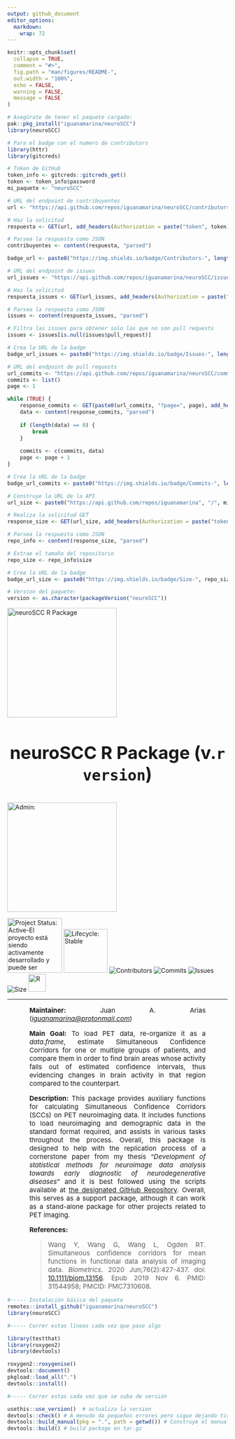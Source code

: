 ```yaml
---
output: github_document
editor_options: 
  markdown: 
    wrap: 72
---
```


```r
knitr::opts_chunk$set(
  collapse = TRUE,
  comment = "#>",
  fig.path = "man/figures/README-",
  out.width = "100%",
  echo = FALSE,
  warning = FALSE,
  message = FALSE
)
```

```r

# Asegúrate de tener el paquete cargado:
pak::pkg_install("iguanamarina/neuroSCC")
library(neuroSCC)

# Para el badge con el numero de contributors
library(httr)
library(gitcreds)

# Token de GitHub
token_info <- gitcreds::gitcreds_get()
token <- token_info$password
mi_paquete <- "neuroSCC"

# URL del endpoint de contribuyentes
url <- "https://api.github.com/repos/iguanamarina/neuroSCC/contributors"

# Haz la solicitud
respuesta <- GET(url, add_headers(Authorization = paste("token", token)))

# Parsea la respuesta como JSON
contribuyentes <- content(respuesta, "parsed")

badge_url <- paste0("https://img.shields.io/badge/Contributors-", length(contribuyentes), "-brightgreen")

# URL del endpoint de issues
url_issues <- "https://api.github.com/repos/iguanamarina/neuroSCC/issues"

# Haz la solicitud
respuesta_issues <- GET(url_issues, add_headers(Authorization = paste("token", token)))

# Parsea la respuesta como JSON
issues <- content(respuesta_issues, "parsed")

# Filtra las issues para obtener solo las que no son pull requests
issues <- issues[is.null(issues$pull_request)]

# Crea la URL de la badge
badge_url_issues <- paste0("https://img.shields.io/badge/Issues-", length(issues), "-brightgreen")

# URL del endpoint de pull requests
url_commits <- "https://api.github.com/repos/iguanamarina/neuroSCC/commits"
commits <- list()
page <- 1

while (TRUE) {
    response_commits <- GET(paste0(url_commits, "?page=", page), add_headers(Authorization = paste("token", token)))
    data <- content(response_commits, "parsed")
    
    if (length(data) == 0) {
        break
    }
    
    commits <- c(commits, data)
    page <- page + 1
}

# Crea la URL de la badge
badge_url_commits <- paste0("https://img.shields.io/badge/Commits-", length(commits), "-brightgreen")

# Construye la URL de la API
url_size <- paste0("https://api.github.com/repos/iguanamarina", "/", mi_paquete)

# Realiza la solicitud GET
response_size <- GET(url_size, add_headers(Authorization = paste("token", token)))

# Parsea la respuesta como JSON
repo_info <- content(response_size, "parsed")

# Extrae el tamaño del repositorio
repo_size <- repo_info$size

# Crea la URL de la badge
badge_url_size <- paste0("https://img.shields.io/badge/Size-", repo_size, "KB-brightgreen")

# Version del paquete:
version <- as.character(packageVersion("neuroSCC"))

```

<p align="center">

<img src="man/figures/logo.png" alt="neuroSCC R Package" width="250px" align="center"/>

</p>

<h2 align="center" style="font-size:40px;">

neuroSCC R Package (v.`r version`)

</h2>

<!-- Badge de ADMIN IGUANAMARINA -->

<p align="center">

<img src="https://img.shields.io/badge/Admin:-IGUANAMARINA-informational?style=for-the-badge&amp;logo=award" alt="Admin:" style="width:250px;"/>

</p>

<!-- Badges -->

<p align="center">

<img src="http://www.repostatus.org/badges/latest/active.svg" alt="Project Status: Active-El proyecto está siendo activamente desarrollado y puede ser inestable." style="width:125px;"/>
<img src="https://img.shields.io/badge/lifecycle-Stable-4cc71e.svg" alt="Lifecycle: Stable" style="width:100px;"/>
<img src="`r badge_url`" alt="Contributors"/>
<img src="`r badge_url_commits`" alt="Commits"/>
<img src="`r badge_url_issues`" alt="Issues"/>
<img src="`r badge_url_size`" alt="Size"/>
<img src="https://img.shields.io/badge/r-%23276DC3.svg?style=for-the-badge&amp;logo=r&amp;logoColor=white" alt="R" style="width:40px;"/>

</p>

<hr />

<!-- Descripción del paquete -->

::: {style="text-align: justify; font-weight: normal; font-size:15px; padding: 0 10%;"}
**Maintainer:** Juan A. Arias
([*iguanamarina\@protonmail.com*](mailto:iguanamarina@protonmail.com){.email})

**Main Goal:** To load PET data, re-organize it as a *data.frame*,
estimate Simultaneous Confidence Corridors for one or multiple groups of
patients, and compare them in order to find brain areas whose activity
falls out of estimated confidence intervals, thus evidencing changes in
brain activity in that region compared to the counterpart.

**Description:** This package provides auxiliary functions for
calculating Simultaneous Confidence Corridors (SCCs) on PET neuroimaging
data. It includes functions to load neuroimaging and demographic data in
the standard format required, and assists in various tasks throughout
the process. Overall, this package is designed to help with the
replication process of a cornerstone paper from my thesis "*Development
of statistical methods for neuroimage data analysis towards early
diagnostic of neurodegenerative diseases*" and it is best followed using
the scripts available at [the designated GitHub
Repository](https://github.com/iguanamarina/SCCneuroimage). Overall,
this serves as a support package, although it can work as a stand-alone
package for other projects related to PET imaging.

**References:**

> Wang Y, Wang G, Wang L, Ogden RT. Simultaneous confidence corridors
> for mean functions in functional data analysis of imaging data.
> *Biometrics*. 2020 Jun;76(2):427-437. doi:
> [10.1111/biom.13156](https://pubmed.ncbi.nlm.nih.gov/31544958/). Epub 2019 Nov 6. PMID:
> 31544958; PMCID: PMC7310608.
:::

```r

#----- Instalación básica del paquete
remotes::install_github("iguanamarina/neuroSCC")
library(neuroSCC)

#----- Correr estas líneas cada vez que pase algo

library(testthat)
library(roxygen2)
library(devtools)

roxygen2::roxygenise()
devtools::document() 
pkgload::load_all(".")
devtools::install()

#----- Correr estas cada vez que se suba de versión

usethis::use_version()  # actualiza la version 
devtools::check() # A menudo da pequeños errores pero sigue dejando tirar
devtools::build_manual(pkg = ".", path = getwd()) # Construye el manual en PDF
devtools::build() # build package en tar.gz

```
